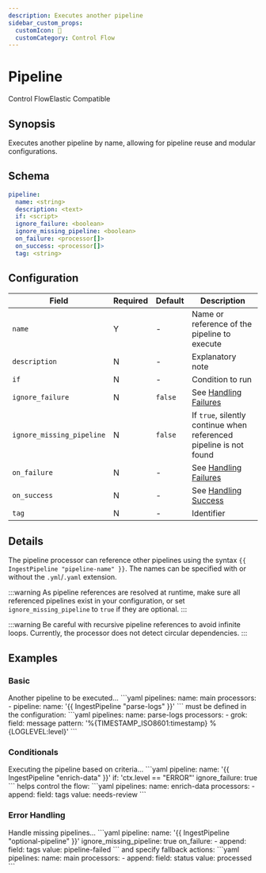 ```yaml
---
description: Executes another pipeline
sidebar_custom_props: 
  customIcon: 🔁
  customCategory: Control Flow
---
```


# Pipeline

<span className="theme-doc-version-badge badge badge--primary">Control Flow</span><span className="theme-doc-version-badge badge badge--secondary">Elastic Compatible</span>

## Synopsis

Executes another pipeline by name, allowing for pipeline reuse and modular configurations.

## Schema

```yaml {2}
pipeline:
  name: <string>
  description: <text>
  if: <script>
  ignore_failure: <boolean>
  ignore_missing_pipeline: <boolean>
  on_failure: <processor[]>
  on_success: <processor[]>
  tag: <string>
```

## Configuration

|Field|Required|Default|Description|
|---|---|---|---|
|`name`|Y|-|Name or reference of the pipeline to execute|
|`description`|N|-|Explanatory note|
|`if`|N|-|Condition to run|
|`ignore_failure`|N|`false`|See [Handling Failures](../handling-failures.mdx)|
|`ignore_missing_pipeline`|N|`false`|If `true`, silently continue when referenced pipeline is not found|
|`on_failure`|N|-|See [Handling Failures](../handling-failures.mdx)|
|`on_success`|N|-|See [Handling Success](../handling-success.mdx)|
|`tag`|N|-|Identifier|

## Details

The pipeline processor can reference other pipelines using the syntax `{{ IngestPipeline "pipeline-name" }}`. The names can be specified with or without the `.yml`/`.yaml` extension.

:::warning
As pipeline references are resolved at runtime, make sure all referenced pipelines exist in your configuration, or set `ignore_missing_pipeline` to `true` if they are optional.
:::

:::warning
Be careful with recursive pipeline references to avoid infinite loops. Currently, the processor does not detect circular dependencies.
:::

## Examples

### Basic

<ExampleGrid>
  <CommentCol>
    Another pipeline to be executed...
  </CommentCol>
  <CodeCol>
    ```yaml
    pipelines:
      name: main
      processors:
        - pipeline:
            name: '{{ IngestPipeline "parse-logs" }}'
    ```
  </CodeCol>
  <CommentCol>
    must be defined in the configuration:
  </CommentCol>
  <CodeCol>
    ```yaml
    pipelines:
      name: parse-logs
      processors:
        - grok:
            field: message 
            pattern: '%{TIMESTAMP_ISO8601:timestamp} %{LOGLEVEL:level}'
    ```
  </CodeCol>
</ExampleGrid>

### Conditionals

<ExampleGrid>
  <CommentCol>
    Executing the pipeline based on criteria...
  </CommentCol>
  <CodeCol>
    ```yaml
    pipeline:
      name: '{{ IngestPipeline "enrich-data" }}'
      if: 'ctx.level == "ERROR"'
      ignore_failure: true
    ```
  </CodeCol>
  <CommentCol>
    helps control the flow:
  </CommentCol>
  <CodeCol>
    ```yaml
    pipelines:
      name: enrich-data
      processors:
        - append:
            field: tags
            value: needs-review
    ```
  </CodeCol>
</ExampleGrid>

### Error Handling

<ExampleGrid>
  <CommentCol>
    Handle missing pipelines...
  </CommentCol>
  <CodeCol>
    ```yaml
    pipeline:
      name: '{{ IngestPipeline "optional-pipeline" }}'
      ignore_missing_pipeline: true
      on_failure:
        - append:
            field: tags
            value: pipeline-failed
    ```
  </CodeCol>
  <CommentCol>
    and specify fallback actions:
  </CommentCol>
  <CodeCol>
    ```yaml
    pipelines:
      name: main
      processors:
        - append:
            field: status
            value: processed
    ```
  </CodeCol>
</ExampleGrid>
